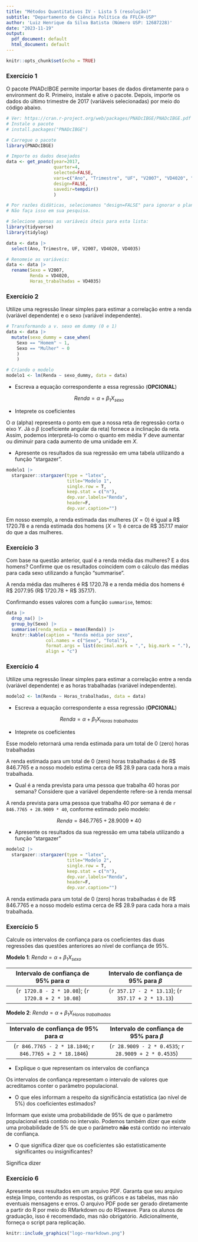 ```yaml
---
title: "Métodos Quantitativos IV - Lista 5 (resolução)"
subtitle: "Departamento de Ciência Política da FFLCH-USP"
author: 'Luiz Henrique da Silva Batista (Número USP: 12687228)'
date: "2023-11-19"
output:
  pdf_document: default
  html_document: default
---
```


```r
knitr::opts_chunk$set(echo = TRUE)
```

### Exercício 1

O pacote PNADcIBGE permite importar bases de dados diretamente para o environment do R. Primeiro, instale e ative o pacote. Depois, importe os dados do último trimestre de 2017 (variáveis selecionadas) por meio do código abaixo.

```r
# Ver: https://cran.r-project.org/web/packages/PNADcIBGE/PNADcIBGE.pdf
# Instale o pacote
# install.packages("PNADcIBGE")

# Carregue o pacote
library(PNADcIBGE)

# Importe os dados desejados
data <- get_pnadc(year=2017,
                  quarter=4,
                  selected=FALSE,
                  vars=c("Ano", "Trimestre", "UF", "V2007", "VD4020", "VD4035"),
                  design=FALSE,
                  savedir=tempdir()
                  )

# Por razões didáticas, selecionamos "design=FALSE" para ignorar o plano amostral.
# Não faça isso em sua pesquisa.

# Selecione apenas as variáveis úteis para esta lista:
library(tidyverse)
library(tidylog)

data <- data |> 
  select(Ano, Trimestre, UF, V2007, VD4020, VD4035)

# Renomeie as variáveis:
data <- data |> 
  rename(Sexo = V2007,
         Renda = VD4020,
         Horas_trabalhadas = VD4035)
```

### Exercício 2

Utilize uma regressão linear simples para estimar a correlação entre a renda (variável dependente) e o sexo (variável independente).

```r
# Transformando a v. sexo em dummy (0 e 1)
data <- data |> 
  mutate(sexo_dummy = case_when(
    Sexo == "Homem" ~ 1, 
    Sexo == "Mulher" ~ 0
    )
    )

# Criando o modelo
modelo1 <- lm(Renda ~ sexo_dummy, data = data)
```

-   Escreva a equação correspondente a essa regressão (**OPCIONAL**)

$$
Renda = \alpha + \beta_{1} X_{sexo}
$$

-   Inteprete os coeficientes

O $\alpha$ (alpha) representa o ponto em que a nossa reta de regressão corta o eixo $Y$. Já o $\beta$ (coeficiente angular da reta) fornece a inclinação da reta. Assim, podemos interpretá-lo como o quanto em média $Y$ deve aumentar ou diminuir para cada aumento de uma unidade em $X$.

-   Apresente os resultados da sua regressão em uma tabela utilizando a função "stargazer".

```r
modelo1 |> 
  stargazer::stargazer(type = "latex",
                       title="Modelo 1",
                       single.row = T, 
                       keep.stat = c("n"),
                       dep.var.labels="Renda",
                       header=F,
                       dep.var.caption="")
```

Em nosso exemplo, a renda estimada das mulheres ($X = 0$) é igual a R\$ 1720.78 e a renda estimada dos homens ($X = 1$) é cerca de R\$ 357.17 maior do que a das mulheres.

### Exercício 3

Com base na questão anterior, qual é a renda média das mulheres? E a dos homens? Confirme que os resultados coincidem com o cálculo das médias para cada sexo utilizando a função "summarise".

A renda média das mulheres é R\$ 1720.78 e a renda média dos homens é R\$ 2077.95 (R\$ 1720.78 + R\$ 357.17).

Confirmando esses valores com a função `summarise`, temos:

```r
data |> 
  drop_na() |> 
  group_by(Sexo) |> 
  summarise(renda_media = mean(Renda)) |> 
  knitr::kable(caption = "Renda média por sexo",
               col.names = c("Sexo", "Total"), 
               format.args = list(decimal.mark = ",", big.mark = "."),
               align = "c")
```

### Exercício 4

Utilize uma regressão linear simples para estimar a correlação entre a renda (variável dependente) e as horas trabalhadas (variável independente).

```r
modelo2 <- lm(Renda ~ Horas_trabalhadas, data = data)
```

-   Escreva a equação correspondente a essa regressão (**OPCIONAL**)

$$Renda = \alpha + \beta_{1} X_{Horas\ trabalhadas}$$

-   Inteprete os coeficientes

Esse modelo retornará uma renda estimada para um total de 0 (zero) horas trabalhadas

A renda estimada para um total de 0 (zero) horas trabalhadas é de R\$ 846.7765 e a nosso modelo estima cerca de R\$ 28.9 para cada hora a mais trabalhada.

-   Qual é a renda prevista para uma pessoa que trabalha 40 horas por semana? Considere que a variável dependente refere-se à renda mensal

A renda prevista para uma pessoa que trabalha 40 por semana é de `r 846.7765 + 28.9009 * 40`, conforme estimado pelo modelo:

$$Renda = 846.7765 + 28.9009 * 40$$

-   Apresente os resultados da sua regressão em uma tabela utilizando a função "stargazer"

```r
modelo2 |> 
  stargazer::stargazer(type = "latex",
                       title="Modelo 2",
                       single.row = T, 
                       keep.stat = c("n"),
                       dep.var.labels="Renda",
                       header=F,
                       dep.var.caption="")
```

A renda estimada para um total de 0 (zero) horas trabalhadas é de R\$ 846.7765 e a nosso modelo estima cerca de R\$ 28.9 para cada hora a mais trabalhada.

### Exercício 5

Calcule os intervalos de confiança para os coeficientes das duas regressões das questões anteriores ao nível de confiança de 95%.

**Modelo 1**: $Renda = \alpha + \beta_{1} X_{sexo}$

|    Intervalo de confiança de 95% para $\alpha$     |     Intervalo de confiança de 95% para $\beta$     |
|:--------------------------------------------------:|:--------------------------------------------------:|
| (`r 1720.8 - 2 * 10.08`); (`r 1720.8 + 2 * 10.08`) | (`r 357.17 - 2 * 13.13`); (`r 357.17 + 2 * 13.13`) |

**Modelo 2**: $Renda = \alpha + \beta_{1} X_{Horas\ trabalhadas}$

|       Intervalo de confiança de 95% para $\alpha$        |      Intervalo de confiança de 95% para $\beta$      |
|:--------------------------------------------------------:|:----------------------------------------------------:|
| (`r 846.7765 - 2 * 18.1846`; `r 846.7765 + 2 * 18.1846`) | (`r 28.9009 - 2 * 0.4535`; `r 28.9009 + 2 * 0.4535`) |

-   Explique o que representam os intervalos de confiança

Os intervalos de confiança representam o intervalo de valores que acreditamos conter o parâmetro populacional.

-   O que eles informam a respeito da significância estatística (ao nível de 5%) dos coeficientes estimados?

Informam que existe uma probabilidade de 95% de que o parâmetro populacional está contido no intervalo. Podemos também dizer que existe uma probabilidade de 5% de que o parâmetro **não** está contido no intervalo de confiança.

-   O que significa dizer que os coeficientes são estatisticamente significantes ou insignificantes?

Significa dizer

### Exercício 6

Apresente seus resultados em um arquivo PDF. Garanta que seu arquivo esteja limpo, contendo as respostas, os gráficos e as tabelas, mas não eventuais mensagens e erros. O arquivo PDF pode ser gerado diretamente a partir do R por meio do RMarkdown ou do RSweave. Para os alunos de graduação, isso é recomendado, mas não obrigatório. Adicionalmente, forneça o script para replicação.

```r
knitr::include_graphics("logo-rmarkdown.png")
```
